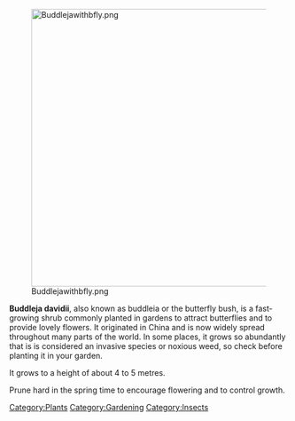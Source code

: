 [[File:Buddlejawithbfly.png|center|500px]]

'''Buddleja davidii''', also known as buddleia or the butterfly bush, is a fast-growing shrub commonly planted in gardens to attract butterflies and to provide lovely flowers. It originated in China and is now widely spread throughout many parts of the world. In some places, it grows so abundantly that is is considered an invasive species or noxious weed, so check before planting it in your garden.

It grows to a height of about 4 to 5 metres.

Prune hard in the spring time to encourage flowering and to control growth.



{{stub}}

[[Category:Plants]]
[[Category:Gardening]]
[[Category:Insects]]